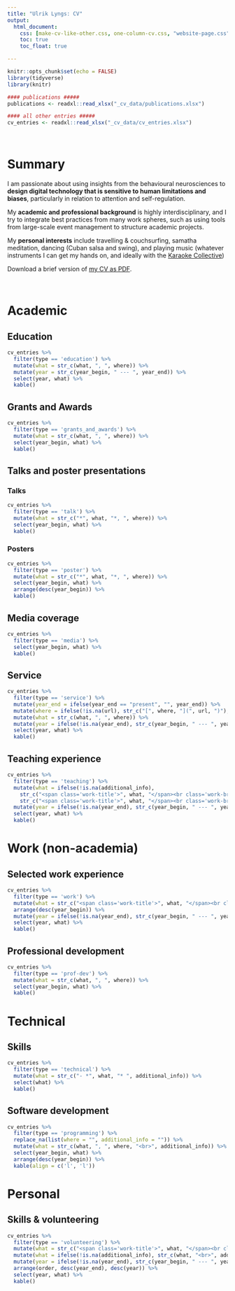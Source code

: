 ```yaml
---
title: "Ulrik Lyngs: CV"
output:
  html_document:
    css: [make-cv-like-other.css, one-column-cv.css, "website-page.css", "style.css", "academicons-1.8-2.6/css/academicons.min.css"]
    toc: true
    toc_float: true

---
```



```r
knitr::opts_chunk$set(echo = FALSE)
library(tidyverse)
library(knitr)

#### publications #####
publications <- readxl::read_xlsx("_cv_data/publications.xlsx")

#### all other entries #####
cv_entries <- readxl::read_xlsx("_cv_data/cv_entries.xlsx")

```

<br>

# Summary

I am passionate about using insights from the behavioural neurosciences to **design digital technology that is sensitive to human limitations and biases**, particularly in relation to attention and self-regulation.

My **academic and professional background** is highly interdisciplinary, and I try to integrate best practices from many work spheres, such as using tools from large-scale event management to structure academic projects.

My **personal interests** include travelling & couchsurfing, samatha meditation, dancing (Cuban salsa and swing), and playing music (whatever instruments I can get my hands on, and ideally with the [Karaoke Collective](https://karaokecollective.com))

Download a brief version of [my CV as PDF](https://github.com/ulyngs/pagedown-cv/raw/master/_pdfs/lyngs_cv_2019_april.pdf).

<br>

# Academic
## Education {.education .nohead}
```r
cv_entries %>% 
  filter(type == 'education') %>% 
  mutate(what = str_c(what, ", ", where)) %>% 
  mutate(year = str_c(year_begin, " --- ", year_end)) %>% 
  select(year, what) %>% 
  kable()
```

## Grants and Awards {.grants .nohead}
```r
cv_entries %>% 
  filter(type == 'grants_and_awards') %>% 
  mutate(what = str_c(what, ", ", where)) %>% 
  select(year_begin, what) %>% 
  kable()
```

## Talks and poster presentations {.tabset .output-header}
<!-- ### Publications {.nohead .publications} -->
<!-- ```{r} -->
<!-- publications_table <- publications %>% -->
<!--   arrange(desc(year), type) %>% -->
<!--   mutate(author_year = str_c(authors, " (", year, "). ")) %>% -->
<!--   #mutate(author_year = str_c("*", authors, " (", year, ")*. ")) %>%  #italicise authors and year -->
<!--   mutate(title = ifelse(!is.na(url), str_c("[", title, "](", url, ")"), title)) %>% #turn title into link -->
<!--   #mutate(title = str_c("<span style='text-decoration: underline'>", title, "</span>")) %>% #underline title -->
<!--   mutate(citation = ifelse(!is.na(award),  -->
<!--                            str_c(author_year, title, venue, "<i class='fas fa-award'></i><em>", award, "</em>", sep = " "), -->
<!--                            str_c(author_year, title, venue, sep = " "))) %>% -->
<!--   mutate(citation = str_replace(citation, "Lyngs, U.", "__Lyngs, U.__")) # make my name bold -->

<!-- publications_table %>% -->
<!--   filter(type != "master's thesis") %>%  -->
<!--   select(type, citation) %>% -->
<!--   knitr::kable() -->

<!-- ``` -->

### Talks {.nohead .talks}
```r
cv_entries %>% 
  filter(type == 'talk') %>% 
  mutate(what = str_c("*", what, "*, ", where)) %>% 
  select(year_begin, what) %>% 
  kable()
```

### Posters {.nohead .posters}
```r
cv_entries %>% 
  filter(type == 'poster') %>%
  mutate(what = str_c("*", what, "*, ", where)) %>% 
  select(year_begin, what) %>% 
  arrange(desc(year_begin)) %>% 
  kable()
```

## Media coverage {.media .nohead}
```r
cv_entries %>% 
  filter(type == 'media') %>%
  select(year_begin, what) %>% 
  kable()
```

## Service {.service .nohead}
```r
cv_entries %>% 
  filter(type == 'service') %>% 
  mutate(year_end = ifelse(year_end == "present", "", year_end)) %>% 
  mutate(where = ifelse(!is.na(url), str_c("[", where, "](", url, ")"), where)) %>% 
  mutate(what = str_c(what, ", ", where)) %>%
  mutate(year = ifelse(!is.na(year_end), str_c(year_begin, " --- ", year_end))) %>% 
  select(year, what) %>% 
  kable()
```

## Teaching experience {.teaching .service .nohead}
```r
cv_entries %>% 
  filter(type == 'teaching') %>% 
  mutate(what = ifelse(!is.na(additional_info), 
    str_c("<span class='work-title'>", what, "</span><br class='work-break'>", where, "<br>", additional_info),
    str_c("<span class='work-title'>", what, "</span><br class='work-break'>", where))) %>% 
  mutate(year = ifelse(!is.na(year_end), str_c(year_begin, " --- ", year_end), year_begin)) %>% 
  select(year, what) %>% 
  kable()
```

# Work (non-academia)
## Selected work experience {.work .nohead .vertical-top}
```r
cv_entries %>% 
  filter(type == 'work') %>% 
  mutate(what = str_c("<span class='work-title'>", what, "</span><br class='work-break'>", where, "<br>", additional_info)) %>% 
  arrange(desc(year_begin)) %>% 
  mutate(year = ifelse(!is.na(year_end), str_c(year_begin, " --- ", year_end), year_begin)) %>% 
  select(year, what) %>% 
  kable()
```

## Professional development {.prof-dev .nohead}
```r
cv_entries %>% 
  filter(type == 'prof-dev') %>% 
  mutate(what = str_c(what, ", ", where)) %>% 
  select(year_begin, what) %>% 
  kable()
```

# Technical
## Skills {.technical .nohead}
```r
cv_entries %>% 
  filter(type == 'technical') %>% 
  mutate(what = str_c("- *", what, "* ", additional_info)) %>% 
  select(what) %>% 
  kable()
```

## Software development {.cv-table .nohead .vertical-top}
```r
cv_entries %>% 
  filter(type == 'programming') %>% 
  replace_na(list(where = "", additional_info = "")) %>% 
  mutate(what = str_c(what, ", ", where, "<br>", additional_info)) %>% 
  select(year_begin, what) %>% 
  arrange(desc(year_begin)) %>% 
  kable(align = c('l', 'l'))
```

# Personal
## Skills & volunteering {.personal .service .nohead}
```r
cv_entries %>%
  filter(type == 'volunteering') %>%
  mutate(what = str_c("<span class='work-title'>", what, "</span><br class='work-break'>", where)) %>%
  mutate(what = ifelse(!is.na(additional_info), str_c(what, "<br>", additional_info), what)) %>%
  mutate(year = ifelse(!is.na(year_end), str_c(year_begin, " --- ", year_end), year_begin)) %>%
  arrange(order, desc(year_end), desc(year)) %>%
  select(year, what) %>%
  kable()
```


